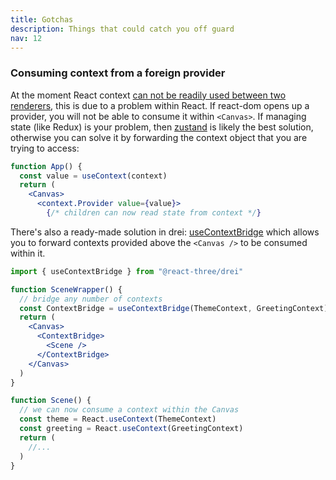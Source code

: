 ```yaml
---
title: Gotchas
description: Things that could catch you off guard
nav: 12
---
```


### Consuming context from a foreign provider

At the moment React context [can not be readily used between two renderers](hhttps://github.com/pmndrs/react-three-fiber/issues/43), this is due to a problem within React. If react-dom opens up a provider, you will not be able to consume it within `<Canvas>`. If managing state (like Redux) is your problem, then [zustand](https://github.com/react-spring/zustand) is likely the best solution, otherwise you can solve it by forwarding the context object that you are trying to access:

```jsx
function App() {
  const value = useContext(context)
  return (
    <Canvas>
      <context.Provider value={value}>
        {/* children can now read state from context */}
```

There's also a ready-made solution in drei: [useContextBridge](https://github.com/pmndrs/drei#usecontextbridge) which allows you to forward contexts provided above the `<Canvas />` to be consumed within it.

```jsx
import { useContextBridge } from "@react-three/drei"

function SceneWrapper() {
  // bridge any number of contexts
  const ContextBridge = useContextBridge(ThemeContext, GreetingContext)
  return (
    <Canvas>
      <ContextBridge>
        <Scene />
      </ContextBridge>
    </Canvas>
  )
}

function Scene() {
  // we can now consume a context within the Canvas
  const theme = React.useContext(ThemeContext)
  const greeting = React.useContext(GreetingContext)
  return (
    //...
  )
}
```
